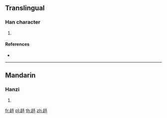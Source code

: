 {{character info/new}}
==Translingual==

===Han character===
{{Han char|rn=156|rad=走|as=06|sn=13|four=42806|canj=GOHJR}}

# {{defn|Han|sort=走06}}

====References====
* {{Han ref|kx=1217.090|dkj=37127|dj=1686.260|hdz=53486.010|uh=8D8F|ud=36239|bh=E061|bd=57441}}

----

==Mandarin==

===Hanzi===
{{cmn-hanzi|pin=[[guā]] ([[gua1]])|wg=kua<sup>1</sup>}}

# {{defn|lang=cmn|sort=走06}}

[[fr:趏]]
[[pl:趏]]
[[th:趏]]
[[zh:趏]]